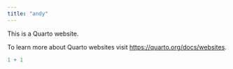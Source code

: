 ```yaml
---
title: "andy"
---
```


This is a Quarto website.

To learn more about Quarto websites visit <https://quarto.org/docs/websites>.

```r
1 + 1
```

